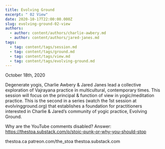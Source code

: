 ```yaml
---
title: Evolving Ground
excerpt: " 02 View"
date: 2020-10-17T22:00:00.000Z
slug: evolving-ground-02-view
authors:
  - author: content/authors/charlie-awbery.md
  - author: content/authors/jared-janes.md
tags:
  - tag: content/tags/session.md
  - tag: content/tags/ground.md
  - tag: content/tags/view.md
  - tag: content/tags/evolving-ground.md
---
```


October 18th, 2020

Degenerate yogis, Charlie Awbery & Jared Janes lead a collective exploration of Vajrayana practice in multicultural, contemporary times. This session will focus on the principal & function of view in yogic/meditation practice. This is the second in a series (watch the 1st session at evolvingground.org) that establishes a foundation for practitioners interested in Charlie & Jared’s community of yogic practice, Evolving Ground.

Why are the YouTube comments disabled? Answer: https://thestoa.substack.com/p/stoic-punk-or-why-you-should-stop

thestoa.ca
patreon.com/the_stoa
thestoa.substack.com
